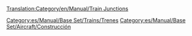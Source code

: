 [[Translation:Category/en/Manual/Train Junctions]]
{{en/Bilingual box| es
| Más información sobre TTD / uniones OpenTTD tren se puede encontrar en los siguientes sitios (todos en inglés):
| More information on TTD/OpenTTD train junctions can be found at the following sites:}}

{{es/Enlaces/Cruces de trenes}}

[[Category:es/Manual/Base Set/Trains/Trenes]]
[[Category:es/Manual/Base Set/Aircraft/Construcción]]